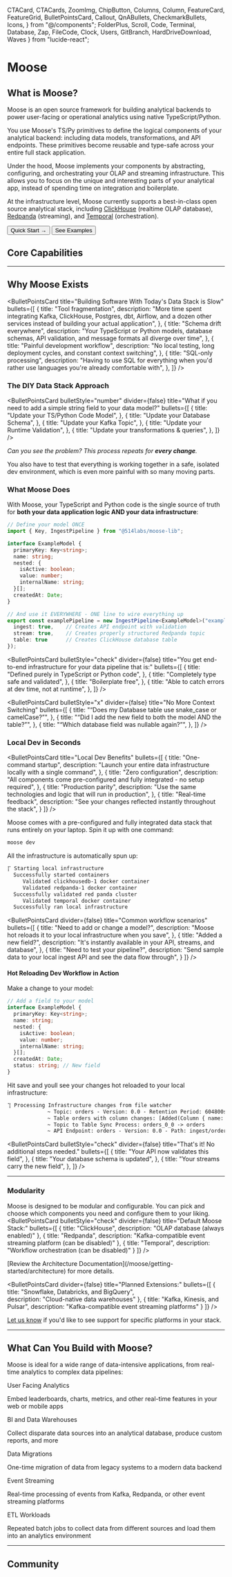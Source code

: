   CTACard,
  CTACards,
  ZoomImg,
  ChipButton,
  Columns,
  Column,
  FeatureCard,
  FeatureGrid,
  BulletPointsCard,
  Callout,
  QnABullets,
  CheckmarkBullets,
  Icons,
} from "@/components";
  FolderPlus, 
  Scroll, 
  Code, 
  Terminal,
  Database, 
  Zap, 
  FileCode, 
  Clock, 
  Users, 
  GitBranch, 
  HardDriveDownload, 
  Waves 
} from "lucide-react";

# Moose

## What is Moose?

Moose is an open source framework for building analytical backends to power user-facing or operational analytics using 
native TypeScript/Python.

You use Moose's TS/Py primitives to define the logical components of your analytical backend: including data models, 
transformations, and API endpoints. These primitives become reusable and type-safe across your entire full stack application.

Under the hood, Moose implements your components by abstracting, configuring, and orchestrating your OLAP and streaming infrastructure. 
This allows you to focus on the unique and interesting parts of your analytical app, instead of spending time on integration 
and boilerplate. 

At the infrastructure level, Moose currently supports a best-in-class open source analytical stack, including 
[ClickHouse](https://github.com/ClickHouse/ClickHouse) (realtime OLAP database), 
[Redpanda](https://github.com/redpanda-data/redpanda) (streaming), and 
[Temporal](https://github.com/temporalio/temporal) (orchestration).

<div className="flex flex-col md:flex-row gap-4 my-8">
  <Link href={paths.quickstart}>
    <Button variant="default">Quick Start →</Button>
  </Link>
  <Link href="/templates">
    <Button variant="secondary">
      See Examples
    </Button>
  </Link>
</div>

## Core Capabilities

<FeatureGrid>
  <FeatureCard
    href={paths.dataModels}
    Icon={Icons.models}
    title="Type-Safe Data Models"
    description="Define schemas once in TS/Python that can be used to generate data ingestion, storage, and API infrastructure"
  />
  
  <FeatureCard
    href={paths.ingestion}
    Icon={Icons.ingestion}
    title="High-Performance Data Ingestion"
    description="Auto-validated APIs to capture data into OLAP databases with full type safety"
  />
  
  <FeatureCard
    href={paths.streams}
    Icon={Icons.streams}
    title="Real-Time Stream Processing"
    description="Transform events in-flight using your preferred language, not just SQL"
  />
  
  <FeatureCard
    href={paths.materializedViews}
    Icon={Icons.db}
    title="In-Database Transformations"
    description="Create materialized views and transform data directly in your OLAP database with SQL blocks"
  />
  
  <FeatureCard
    href={paths.consumptionApis}
    Icon={Icons.api}
    title="Analytics APIs"
    description="Build and expose secure, authenticated, fully-typed APIs to consume your processed data"
  />
  
  <FeatureCard
    href={paths.workflows}
    Icon={Icons.workflows}
    title="Script Orchestration"
    description="Schedule jobs or trigger scripts on events using simple, language-native workflow definitions"
  />
</FeatureGrid>

---

## Why Moose Exists
<BulletPointsCard
  title="Building Software With Today's Data Stack is Slow"
  bullets={[
    {
      title: "Tool fragmentation",
      description: "More time spent integrating Kafka, ClickHouse, Postgres, dbt, Airflow, and a dozen other services instead of building your actual application",
    },
    {
      title: "Schema drift everywhere",
      description: "Your TypeScript or Python models, database schemas, API validation, and message formats all diverge over time",
    },
    {
      title: "Painful development workflow",
      description: "No local testing, long deployment cycles, and constant context switching",
    },
    {
      title: "SQL-only processing",
      description: "Having to use SQL for everything when you'd rather use languages you're already comfortable with",
    },
  ]}
/>

### The DIY Data Stack Approach

<BulletPointsCard
  bulletStyle="number"
  divider={false}
  title="What if you need to add a simple string field to your data model?"
  bullets={[
    {
      title: "Update your TS/Python Code Model",
    },
    {
      title: "Update your Database Schema",
    },
    {
      title: "Update your Kafka Topic",
    },
    {
      title: "Update your Runtime Validation",
    },
    {
      title: "Update your transformations & queries",
    },
  ]}
/>


_Can you see the problem? This process repeats for **every change**._

You also have to test that everything is working together in a safe, isolated dev environment, which is even more painful with so many moving parts.

### What Moose Does
With Moose, your TypeScript and Python code is the single source of truth for **both your data application logic AND your data infrastructure**:

```ts
// Define your model ONCE
import { Key, IngestPipeline } from "@514labs/moose-lib";

interface ExampleModel {
  primaryKey: Key<string>;
  name: string;
  nested: {
    isActive: boolean;
    value: number;
    internalName: string;
  }[];
  createdAt: Date;
}

// And use it EVERYWHERE - ONE line to wire everything up
export const examplePipeline = new IngestPipeline<ExampleModel>("example", {
  ingest: true,    // Creates API endpoint with validation
  stream: true,    // Creates properly structured Redpanda topic
  table: true      // Creates ClickHouse database table
});
```

<BulletPointsCard
  bulletStyle="check"
  divider={false}
  title="You get end-to-end infrastructure for your data pipeline that is:"
  bullets={[
    {
      title: "Defined purely in TypeScript or Python code",
    },
    {
      title: "Completely type safe and validated",
    },
    {
      title: "Boilerplate free",
    },
    {
      title: "Able to catch errors at dev time, not at runtime",
    },
  ]}
/>

<BulletPointsCard
  bulletStyle="x"
  divider={false}
  title="No More Context Switching"
  bullets={[
    {
      title: "“Does my Database table use snake_case or camelCase?”",
    },
    {
      title: "“Did I add the new field to both the model AND the table?”",
    },
    {
      title: "“Which database field was nullable again?”",
    },
  ]}
/>

### Local Dev in Seconds

<BulletPointsCard
title="Local Dev Benefits"
bullets={[
{
title: "One-command startup",
description: "Launch your entire data infrastructure locally with a single command",
},
{
title: "Zero configuration",
description: "All components come pre-configured and fully integrated - no setup required",
},
{
title: "Production parity",
description: "Use the same technologies and logic that will run in production",
},
{
title: "Real-time feedback",
description: "See your changes reflected instantly throughout the stack",
}
]}
/>

Moose comes with a pre-configured and fully integrated data stack that runs entirely on your laptop. Spin it up with one command:
```bash filename="Terminal" copy
moose dev
```
All the infrastructure is automatically spun up:
```txt
⡏ Starting local infrastructure
  Successfully started containers
     Validated clickhousedb-1 docker container
     Validated redpanda-1 docker container
  Successfully validated red panda cluster
     Validated temporal docker container
  Successfully ran local infrastructure
```

<BulletPointsCard
  divider={false}
  title="Common workflow scenarios"
  bullets={[
    {
      title: "Need to add or change a model?",
      description: "Moose hot reloads it to your local infrastructure when you save",
    },
    {
      title: "Added a new field?",
      description: "It's instantly available in your API, streams, and database",
    },
    {
      title: "Need to test your pipeline?",
      description: "Send sample data to your local ingest API and see the data flow through",
    }
  ]}
/>

#### Hot Reloading Dev Workflow in Action
Make a change to your model:

```ts filename="HotReload.ts" {11} copy
// Add a field to your model
interface ExampleModel {
  primaryKey: Key<string>;
  name: string;
  nested: {
    isActive: boolean;
    value: number;
    internalName: string;
  }[];
  createdAt: Date;
  status: string; // New field
}
```

Hit save and youll see your changes hot reloaded to your local infrastructure:
```txt {3}
⢹ Processing Infrastructure changes from file watcher
             ~ Topic: orders - Version: 0.0 - Retention Period: 604800s - Partition Count: 1
             ~ Table orders with column changes: [Added(Column { name: "status", data_type: String, required: true, unique: false, primary_key: false, default: None })] and order by changes: OrderByChange { before: [], after: [] }
             ~ Topic to Table Sync Process: orders_0_0 -> orders
             ~ API Endpoint: orders - Version: 0.0 - Path: ingest/orders - Method: POST - Format: Some(Json)
```

<BulletPointsCard
  bulletStyle="check"
  divider={false}
  title="That's it! No additional steps needed."
  bullets={[
    {
      title: "Your API now validates this field",
    },
    {
      title: "Your database schema is updated",
    },
    {
      title: "Your streams carry the new field",
    },
  ]}
/>

---
### Modularity

Moose is designed to be modular and configurable. You can pick and choose which components you need and configure them to your liking.
<BulletPointsCard
  bulletStyle="check"
  divider={false}
  title="Default Moose Stack:"
  bullets={[
    {
      title: "ClickHouse",
      description: "OLAP database (always enabled)"
    },
    {
      title: "Redpanda",
      description: "Kafka-compatible event streaming platform (can be disabled)"
    },
    {
      title: "Temporal",
      description: "Workflow orchestration (can be disabled)"
    }
  ]}
/>

<Callout type="info" title="Learn how to enable/disable components in your stack">
  [Review the Architecture Documentation](/moose/getting-started/architecture) for more details.
</Callout>

<BulletPointsCard
  divider={false}
  title="Planned Extensions:"
  bullets={[
    {
      title: "Snowflake, Databricks, and BigQuery",  
      description: "Cloud-native data warehouses"
    },
    {
      title: "Kafka, Kinesis, and Pulsar",
      description: "Kafka-compatible event streaming platforms"
    }
  ]}
/>

[Let us know](https://calendly.com/d/cmh5-nrj-9nc/talk-to-engineering) if you'd like to see support for specific platforms in your stack.

---

## What Can You Build with Moose?

Moose is ideal for a wide range of data-intensive applications, from real-time analytics to complex data pipelines:

<div className="my-6 grid grid-cols-1 md:grid-cols-2 lg:grid-cols-3 gap-4">
  <div className="p-5 border border-border rounded-lg bg-muted/30">
    <p className="font-medium text-primary mb-2">User Facing Analytics</p>
    <p className="text-muted-foreground text-sm">Embed leaderboards, charts, metrics, and other real-time features in your web or mobile apps</p>
  </div>
  <div className="p-5 border border-border rounded-lg bg-muted/30">
    <p className="font-medium text-primary mb-2">BI and Data Warehouses</p>
    <p className="text-muted-foreground text-sm">Collect disparate data sources into an analytical database, produce custom reports, and more</p>
  </div>
  <div className="p-5 border border-border rounded-lg bg-muted/30">
    <p className="font-medium text-primary mb-2">Data Migrations</p>
    <p className="text-muted-foreground text-sm">One-time migration of data from legacy systems to a modern data backend</p>
  </div>
  <div className="p-5 border border-border rounded-lg bg-muted/30">
    <p className="font-medium text-primary mb-2">Event Streaming</p>
    <p className="text-muted-foreground text-sm">Real-time processing of events from Kafka, Redpanda, or other event streaming platforms</p>
  </div>
  <div className="p-5 border border-border rounded-lg bg-muted/30">
    <p className="font-medium text-primary mb-2">ETL Workloads</p>
    <p className="text-muted-foreground text-sm">Repeated batch jobs to collect data from different sources and load them into an analytics environment</p>
  </div>
</div>

---

## Community

<CTACards>
  <CTACard
    title="GitHub"
    description="Star, check out the code, and contribute to Moose on GitHub"
    ctaLink="https://github.com/514-labs/moose"
    ctaLabel="GitHub"
    Icon={Icons.github}
  />
  <CTACard
    title="Talk to the Moose Maintainers"
    description="We're always looking to improve Moose and would love to hear from you!"
    ctaLink="https://cal.com/team/514/talk-to-eng"
    ctaLabel="Talk to the Team"
    Icon={Icons.contact}
  />
</CTACards>

